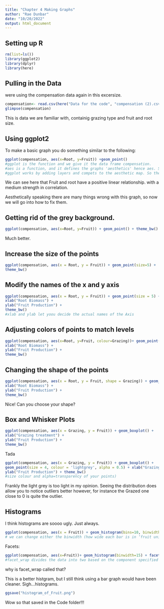 ```yaml
---
title: "Chapter 4 Making Graphs"
author: "Rae Dunbar"
date: "10/20/2022"
output: html_document
---
```

## Setting up R

```r
rm(list=ls())
library(ggplot2)
library(dplyr)
library(here)
```

## Pulling in the Data

were using the compensation data again in this excersize.
```r
compensation<- read.csv(here("Data for the code", "compensation (2).csv"))
glimpse(compensation)
```

This is data we are familiar with, containig grazing type and fruit and root size. 

## Using ggplot2

To make a basic graph you do something similar to the following:
```r
ggplot(compensation, aes(x=Root, y=Fruit)) +geom_point()
#ggplot is the function and we give it the data frame compensation. 
#aes is a function, and it defines the graphs 'aesthetics' hence aes. So we tell it what to do with the x and y axis. 
#ggplot works by adding layers and compets to the aesthetic map. So the data and aesthetics are the first layer. Then the points, lines and other things are the second layer. That is why we need the + symbol. The + symbol is how we add another layer, in this case points. 
```
We can see here that Fruit and root have a positive linear relationship. with a medium strength in correlation. 

Aesthetically speaking there are many things wrong with this graph, so now we will go into how to fix them. 

## Getting rid of the grey background. 

```r
ggplot(compensation, aes(x=Root, y=Fruit)) + geom_point() + theme_bw() #Theme_ lets you choose the color theme of the graph, so we chose bw which is black and white.
```
Much better. 

## Increase the size of the points 

```r
ggplot(compensation, aes(x = Root, y = Fruit)) + geom_point(size=5) +
theme_bw()
```
## Modify the names of the x and y axis

```r
ggplot(compensation, aes(x = Root, y = Fruit)) + geom_point(size = 5) +
xlab("Root Biomass") +
ylab("Fruit Production") +
theme_bw()
#xlab and ylab let yoou decide the actual names of the Axis 
```


## Adjusting colors of points to match levels 

```r
ggplot(compensation, aes(x=Root, y=Fruit, colour=Grazing))+ geom_point(size = 5) +
xlab("Root Biomass") +
ylab("Fruit Production") +
theme_bw()
```
## Changing the shape of the points 

```r
ggplot(compensation, aes(x = Root, y = Fruit, shape = Grazing)) + geom_point(size = 5) +
xlab("Root Biomass") +
ylab("Fruit Production") +
theme_bw()
```
Nice! Can you choose your shape?

## Box and Whisker Plots

```r
ggplot(compensation, aes(x = Grazing, y = Fruit)) + geom_boxplot() +
xlab("Grazing treatment") +
ylab("Fruit Production") +
theme_bw()
```

Tada

```r
ggplot(compensation, aes(x = Grazing, y = Fruit)) + geom_boxplot() +
geom_point(size = 4, colour = 'lightgrey', alpha = 0.5) + xlab("Grazing treatment") +
ylab("Fruit Production") + theme_bw()
#size colour and alpha=transparency of your points) 
```
Frankly the light grey is too light in my opinion. Seeing the distribution does allow you to notice outliers better however, for instance the Grazed one close to 0 is quite the outlier. 

## Histograms

I think histograms are soooo ugly. Just always. 

```r
ggplot(compensation, aes(x = Fruit)) + geom_histogram(bins=10, binwidth=15)
# we can change either the binwidth (how wide each bar is in ‘fruit units’) or the number of bins (e.g. ggplot() defaulted to 30 here). So they do the same thing.
```
Facets:

```r
ggplot(compensation, aes(x=Fruit))+ geom_histogram(binwidth=15) + facet_wrap(~Grazing)
#facet_wrap divides the data into two based on the component specified
```
why is facet_wrap called that?

This is a better histgram, but I still think using a bar graph would have been cleaner. Sigh...histograms. 

```r
ggsave("histogram_of_Fruit.png")
```
Wow so that saved in the Code folder!!! 




